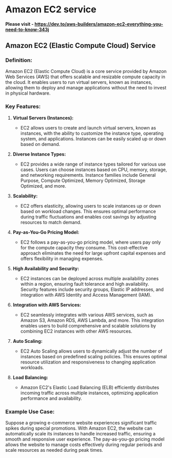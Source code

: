 # Amazon EC2 service

#### Please visit - https://dev.to/aws-builders/amazon-ec2-everything-you-need-to-know-343j


## Amazon EC2 (Elastic Compute Cloud) Service

### Definition:

Amazon EC2 (Elastic Compute Cloud) is a core service provided by Amazon Web Services (AWS) that offers scalable and resizable compute capacity in the cloud. It enables users to run virtual servers, known as instances, allowing them to deploy and manage applications without the need to invest in physical hardware.

### Key Features:

1. **Virtual Servers (Instances):**
   - EC2 allows users to create and launch virtual servers, known as instances, with the ability to customize the instance type, operating system, and applications. Instances can be easily scaled up or down based on demand.

2. **Diverse Instance Types:**
   - EC2 provides a wide range of instance types tailored for various use cases. Users can choose instances based on CPU, memory, storage, and networking requirements. Instance families include General Purpose, Compute Optimized, Memory Optimized, Storage Optimized, and more.

3. **Scalability:**
   - EC2 offers elasticity, allowing users to scale instances up or down based on workload changes. This ensures optimal performance during traffic fluctuations and enables cost savings by adjusting resources to match demand.

4. **Pay-as-You-Go Pricing Model:**
   - EC2 follows a pay-as-you-go pricing model, where users pay only for the compute capacity they consume. This cost-effective approach eliminates the need for large upfront capital expenses and offers flexibility in managing expenses.

5. **High Availability and Security:**
   - EC2 instances can be deployed across multiple availability zones within a region, ensuring fault tolerance and high availability. Security features include security groups, Elastic IP addresses, and integration with AWS Identity and Access Management (IAM).

6. **Integration with AWS Services:**
   - EC2 seamlessly integrates with various AWS services, such as Amazon S3, Amazon RDS, AWS Lambda, and more. This integration enables users to build comprehensive and scalable solutions by combining EC2 instances with other AWS resources.

7. **Auto Scaling:**
   - EC2 Auto Scaling allows users to dynamically adjust the number of instances based on predefined scaling policies. This ensures optimal resource utilization and responsiveness to changing application workloads.

8. **Load Balancing:**
   - Amazon EC2's Elastic Load Balancing (ELB) efficiently distributes incoming traffic across multiple instances, optimizing application performance and availability.

### Example Use Case:

Suppose a growing e-commerce website experiences significant traffic spikes during special promotions. With Amazon EC2, the website can automatically scale its instances to handle increased traffic, ensuring a smooth and responsive user experience. The pay-as-you-go pricing model allows the website to manage costs effectively during regular periods and scale resources as needed during peak times.

